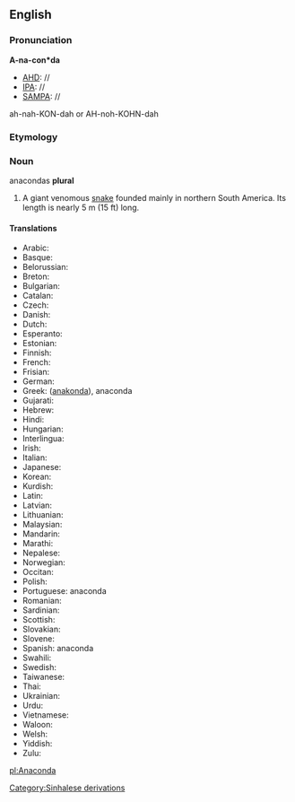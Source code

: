 {{wikipedia}}
==English==
===Pronunciation===
'''A-na-con*da'''
*[[AHD]]: //
*[[IPA]]: //
*[[SAMPA]]: //
ah-nah-KON-dah or AH-noh-KOHN-dah

===Etymology===

===Noun===
anacondas '''plural'''
#A giant venomous [[snake]] founded mainly in northern South America.  Its length is nearly 5 m (15 ft) long.

====Translations====
*Arabic:
*Basque:
*Belorussian:
*Breton:
*Bulgarian:
*Catalan:
*Czech:
*Danish:
*Dutch:
*Esperanto:
*Estonian:
*Finnish:
*French:
*Frisian:
*German:
*Greek: ([[anakonda]]), anaconda
*Gujarati:
*Hebrew:
*Hindi:
*Hungarian:
*Interlingua:
*Irish:
*Italian:
*Japanese:
*Korean:
*Kurdish:
*Latin:
*Latvian:
*Lithuanian:
*Malaysian:
*Mandarin:
*Marathi:
*Nepalese:
*Norwegian:
*Occitan:
*Polish:
*Portuguese: anaconda
*Romanian:
*Sardinian:
*Scottish:
*Slovakian:
*Slovene:
*Spanish: anaconda
*Swahili:
*Swedish:
*Taiwanese:
*Thai:
*Ukrainian:
*Urdu:
*Vietnamese:
*Waloon:
*Welsh:
*Yiddish:
*Zulu:

[[pl:Anaconda]]
[[Category:Sinhalese derivations]]